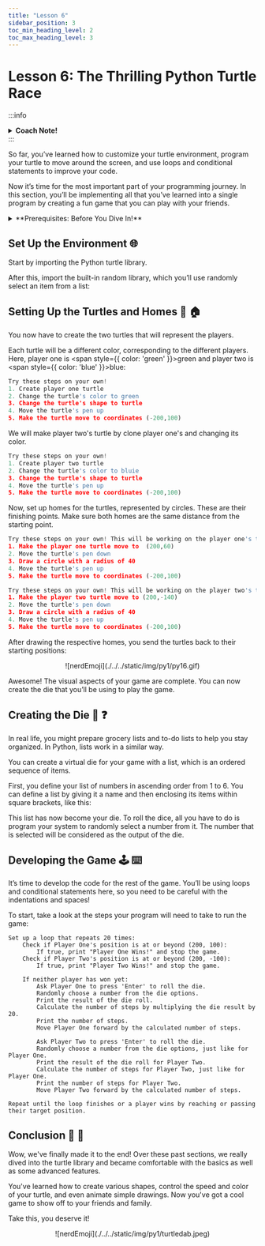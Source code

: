 ```yaml
---
title: "Lesson 6"
sidebar_position: 3
toc_min_heading_level: 2
toc_max_heading_level: 3
---
```



# Lesson 6: The Thrilling Python Turtle Race

:::info
<details style={{border:'none'}}>
    <summary><strong>Coach Note!</strong></summary>

Here's what you'll be learning in this section, based on your current level:
<details style={{border:'none'}}>

<summary>**Standard**</summary>

- Personalize the appearance of your turtle by changing its shape and color. This will help you grasp the basics of using functions and parameters within the Turtle module.

</details>

<details style={{border:'none'}}>

<summary>**Advanced**</summary>

- To continue on learning about functions and parameters, your coach will further explain the different data types for parameters. 
- If the code examples aren't quite clicking for you, don't worry! Your coach will outline specific Turtle methods relevant to the lesson. Your challenge is to find these methods in the Turtle documentation and implement them on your own. Continue this throughout the tutorial if needed.

</details>

</details>
:::

So far, you’ve learned how to customize your turtle environment, program your turtle to move around the screen, and use loops and conditional statements to improve your code. 

Now it’s time for the most important part of your programming journey. In this section, you’ll be implementing all that you’ve learned into a single program by creating a fun game that you can play with your friends.

<details>
    <summary>**Prerequisites: Before You Dive In!**</summary>

Before you begin, here’s what you need to know about the game:
    
    **1. The Objective:**
    
The player whose turtle reaches its home first wins the game.
    
    **2. How to Play:**
    - Each player rolls a dice to get a number.
    - The player then moves their turtle by that many steps.
    - The players alternate turns until one of them wins.

    **3. The Structure:**

    - Each player had a turtle indicated by a different color. You can have more than two players, but for the sake of this tutorial, you’ll be creating a two-player game.
    - Each turtle has a home position that it must reach.
    - Each player uses a die to choose a value at random for their turn. In your program, the die is represented by a list of numbers from 1 to 6.

    Now that you’ve understood the logic of the game, you can go ahead and begin creating it! First, you’ll need to set up the environment.
</details>

## Set Up the Environment 🌐
Start by importing the Python turtle library. 

After this, import the built-in random library, which you’ll use randomly select an item from a list:

## Setting Up the Turtles and Homes 🐢 🏠
You now have to create the two turtles that will represent the players. 

Each turtle will be a different color, corresponding to the different players. Here, player one is <span style={{ color: 'green' }}>green</span> and player two is <span style={{ color: 'blue' }}>blue</span>:

``` python
Try these steps on your own!
1. Create player one turtle
2. Change the turtle's color to green
3. Change the turtle's shape to turtle
4. Move the turtle's pen up
5. Make the turtle move to coordinates (-200,100)
```

We will make player two's turtle by clone player one's and changing its color. 
``` python
Try these steps on your own!
1. Create player two turtle
2. Change the turtle's color to bluie
3. Change the turtle's shape to turtle
4. Move the turtle's pen up
5. Make the turtle move to coordinates (-200,100)
```

Now, set up homes for the turtles, represented by circles. These are their finishing points. Make sure both homes are the same distance from the starting point. 


``` python
Try these steps on your own! This will be working on the player one's turtle.
1. Make the player one turtle move to  (200,60)
2. Move the turtle's pen down
3. Draw a circle with a radius of 40
4. Move the turtle's pen up
5. Make the turtle move to coordinates (-200,100)
```

``` python
Try these steps on your own! This will be working on the player two's turtle.
1. Make the player two turtle move to (200,-140)
2. Move the turtle's pen down
3. Draw a circle with a radius of 40
4. Move the turtle's pen up
5. Make the turtle move to coordinates (-200,100)
```

After drawing the respective homes, you send the turtles back to their starting positions:
<div align="center">
    ![nerdEmoji](./../../static/img/py1/py16.gif)
</div>

Awesome! The visual aspects of your game are complete. You can now create the die that you’ll be using to play the game.

## Creating the Die 🎲 ❓
In real life, you might prepare grocery lists and to-do lists to help you stay organized. In Python, lists work in a similar way.

You can create a virtual die for your game with a list, which is an ordered sequence of items. 
 
First, you define your list of numbers in ascending order from 1 to 6. You can define a list by giving it a name and then enclosing its items within square brackets, like this:

This list has now become your die. To roll the dice, all you have to do is program your system to randomly select a number from it. 
The number that is selected will be considered as the output of the die.

## Developing the Game 🕹️ ⌨️ 
It’s time to develop the code for the rest of the game. You’ll be using loops and conditional statements here, so you need to be careful with the indentations and spaces! 

To start, take a look at the steps your program will need to take to run the game:

```
Set up a loop that repeats 20 times:
    Check if Player One's position is at or beyond (200, 100):
        If true, print "Player One Wins!" and stop the game.
    Check if Player Two's position is at or beyond (200, -100):
        If true, print "Player Two Wins!" and stop the game.
    
    If neither player has won yet:
        Ask Player One to press 'Enter' to roll the die.
        Randomly choose a number from the die options.
        Print the result of the die roll.
        Calculate the number of steps by multiplying the die result by 20.
        Print the number of steps.
        Move Player One forward by the calculated number of steps.
        
        Ask Player Two to press 'Enter' to roll the die.
        Randomly choose a number from the die options, just like for Player One.
        Print the result of the die roll for Player Two.
        Calculate the number of steps for Player Two, just like for Player One.
        Print the number of steps for Player Two.
        Move Player Two forward by the calculated number of steps.
        
Repeat until the loop finishes or a player wins by reaching or passing their target position.

```
## Conclusion 🏁 🏁

Wow, we've finally made it to the end! Over these past sections, we really dived into the turtle library and became comfortable with the basics as well as some advanced features. 

You've learned how to create various shapes, control the speed and color of your turtle, and even animate simple drawings. Now you've got a cool game to show off to your friends and family.


Take this, you deserve it! 

<div align="center">
    ![nerdEmoji](./../../static/img/py1/turtledab.jpeg)
</div>